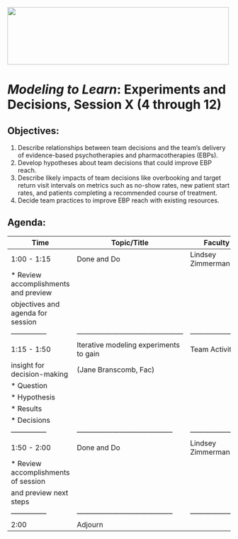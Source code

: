 <!-- MTL Logo, HTML img tag -->
<img src = "https://raw.githubusercontent.com/lzim/teampsd/teampsd_style/mtl_logo/mtl_testdontguess_sm.png"
     height = "130" width = "500">  
     
     
# *Modeling to Learn*: Experiments and Decisions, Session X (4 through 12)

## **Objectives:** 
1. Describe relationships between team decisions and the team’s delivery of evidence-based psychotherapies and pharmacotherapies (EBPs).
2. Develop hypotheses about team decisions that could improve EBP reach.
3. Describe likely impacts of team decisions like overbooking and target return visit intervals on metrics such as no-show rates, new patient start rates, and patients completing a recommended course of treatment.
4. Decide team practices to improve EBP reach with existing resources.

## **Agenda:**

**Time** 	|	**Topic/Title**				|**Faculty**
---------------	|----------------------------------------------	|-----------------------
1:00 - 1:15	|Done and Do					|Lindsey Zimmerman
		|* Review accomplishments and preview		|
		| objectives and agenda for session		|
---------------	|---------------------------------------------	|-----------------------
1:15 - 1:50	|Iterative modeling experiments to gain		|Team Activity
		|insight for decision-making			|(Jane Branscomb, Fac)
		|* Question					|
		|* Hypothesis					|
		|* Results					|
		|* Decisions					|
---------------	|-----------------------------------------	|-----------------------
1:50 - 2:00	|Done and Do					|Lindsey Zimmerman
		|* Review accomplishments of session		|
		| and preview next steps			|
---------------	| -----------------------------------------	|-----------------------
2:00		|Adjourn
